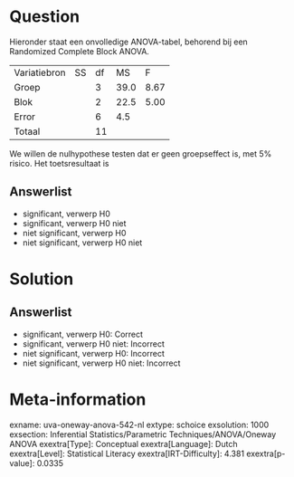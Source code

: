 Question
========

Hieronder staat een onvolledige ANOVA-tabel, behorend bij een Randomized
Complete Block ANOVA.

  -------------- ---- ---- ------ ------
  Variatiebron   SS   df   MS     F
  Groep               3    39.0   8.67
  Blok                2    22.5   5.00
  Error               6    4.5    
  Totaal              11          
  -------------- ---- ---- ------ ------

We willen de nulhypothese testen dat er geen groepseffect is, met 5%
risico. Het toetsresultaat is

Answerlist
----------

* significant, verwerp H0
* significant, verwerp H0 niet
* niet significant, verwerp H0
* niet significant, verwerp H0 niet

Solution
========

Answerlist
----------

* significant, verwerp H0: Correct
* significant, verwerp H0 niet: Incorrect
* niet significant, verwerp H0: Incorrect
* niet significant, verwerp H0 niet: Incorrect

Meta-information
================
exname: uva-oneway-anova-542-nl
extype: schoice
exsolution: 1000
exsection: Inferential Statistics/Parametric Techniques/ANOVA/Oneway ANOVA
exextra[Type]: Conceptual
exextra[Language]: Dutch
exextra[Level]: Statistical Literacy
exextra[IRT-Difficulty]: 4.381
exextra[p-value]: 0.0335
